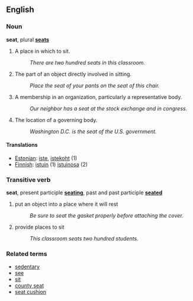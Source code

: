 ==English==

===Noun===
'''seat''', plural '''[[seats]]'''

# A place in which to sit.
#: ''There are two hundred seats in this classroom.''
# The part of an object directly involved in sitting.
#: ''Place the seat of your pants on the seat of this chair.''
# A membership in an organization, particularly a representative body.
#: ''Our neighbor has a seat at the stock exchange and in congress.''
# The location of a governing body.
#: ''Washington D.C. is the seat of the U.S. government.''

====Translations====
*[[Estonian]]: [[iste]], [[istekoht]] (1)
*[[Finnish]]: [[istuin]] (1) [[istuinosa]] (2)

===Transitive verb===
'''seat''', present participle '''[[seating]]''', past and past participle '''[[seated]]'''

# put an object into a place where it will rest
#: ''Be sure to seat the gasket properly before attaching the cover.''
# provide places to sit
#: ''This classroom seats two hundred students.''

===Related terms===
* [[sedentary]]
* [[see]]
* [[sit]]
* [[county seat]]
* [[seat cushion]]